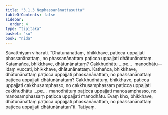 ```yaml
---
title: "3.1.3 Nophassanānattasutta"
tableOfContents: false
sidebar:
  order: 4
type: "tipitaka"
basket: "su"
book: "nida"
---
```



<DynamicBreadcrumb />

<Division number="87" book="nida">

<Paragraph number="649" book="nida">
Sāvatthiyaṃ viharati. “Dhātunānattaṃ, bhikkhave, paṭicca uppajjati phassanānattaṃ, no phassanānattaṃ paṭicca uppajjati dhātunānattaṃ. Katamañca, bhikkhave, dhātunānattaṃ? Cakkhudhātu …pe…  manodhātu—  idaṃ vuccati, bhikkhave, dhātunānattaṃ.
</Paragraph>

<Paragraph number="650" book="nida">
Kathañca, bhikkhave, dhātunānattaṃ paṭicca uppajjati phassanānattaṃ, no phassanānattaṃ paṭicca uppajjati dhātunānattaṃ? Cakkhudhātuṃ, bhikkhave, paṭicca uppajjati cakkhusamphasso, no cakkhusamphassaṃ paṭicca uppajjati cakkhudhātu …pe…  manodhātuṃ paṭicca uppajjati manosamphasso, no manosamphassaṃ paṭicca uppajjati manodhātu. Evaṃ kho, bhikkhave, dhātunānattaṃ paṭicca uppajjati phassanānattaṃ, no phassanānattaṃ paṭicca uppajjati dhātunānattan”ti.

</Paragraph>
</Division>

<Paragraph number="651" type="center" book="nida">
Tatiyaṃ.
</Paragraph>